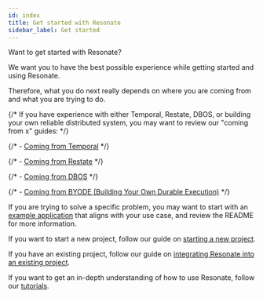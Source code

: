 ```yaml
---
id: index
title: Get started with Resonate
sidebar_label: Get started
---
```


Want to get started with Resonate?

We want you to have the best possible experience while getting started and using Resonate.

Therefore, what you do next really depends on where you are coming from and what you are trying to do.

{/* If you have experience with either Temporal, Restate, DBOS, or building your own reliable distributed system, you may want to review our "coming from x" guides: */}

{/* - [Coming from Temporal](/evaluate/coming-from-temporal) */}

{/* - [Coming from Restate](/evaluate/coming-from-restate) */}

{/* - [Coming from DBOS](/evaluate/coming-from-dbos) */}

{/* - [Coming from BYODE (Building Your Own Durable Execution)](/evaluate/coming-from-byode) */}

If you are trying to solve a specific problem, you may want to start with an [example application](https://github.com/resonatehq-examples) that aligns with your use case, and review the README for more information.

If you want to start a new project, follow our guide on [starting a new project](/get-started/new-project).

If you have an existing project, follow our guide on [integrating Resonate into an existing project](/get-started/existing-project).

If you want to get an in-depth understanding of how to use Resonate, follow our [tutorials](/learn).


<DocCardList items={useCurrentSidebarCategory().items} />
